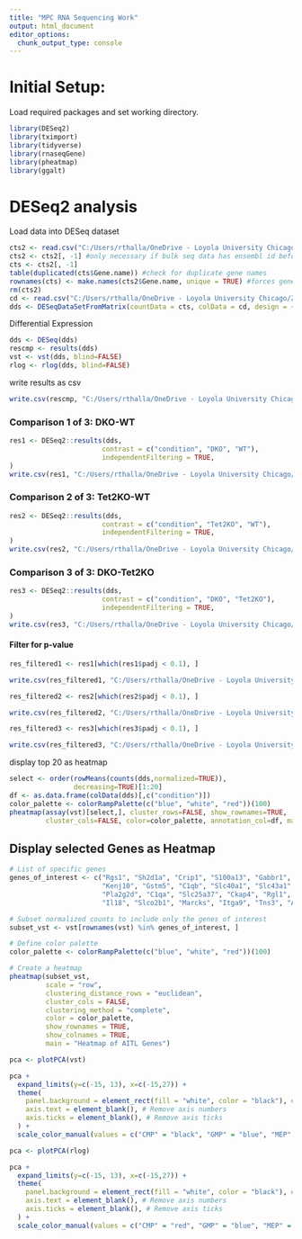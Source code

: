 ```yaml
---
title: "MPC RNA Sequencing Work"
output: html_document
editor_options: 
  chunk_output_type: console
---
```


# Initial Setup:

Load required packages and set working directory.

```r
library(DESeq2)
library(tximport)
library(tidyverse)
library(rnaseqGene)
library(pheatmap)
library(ggalt)
```

# DESeq2 analysis
Load data into DESeq dataset

```r
cts2 <- read.csv("C:/Users/rthalla/OneDrive - Loyola University Chicago/Zhang Lab/Ryan MPC/MPC BUlk RNA Seq/MPC_Counts_Corrected.csv") #file path to Counts csv document
cts2 <- cts2[, -1] #only necessary if bulk seq data has ensembl id before gene names
cts <- cts2[, -1]
table(duplicated(cts$Gene.name)) #check for duplicate gene names
rownames(cts) <- make.names(cts2$Gene.name, unique = TRUE) #forces gene names to become unique
rm(cts2)
cd <- read.csv("C:/Users/rthalla/OneDrive - Loyola University Chicago/Zhang Lab/Ryan MPC/MPC Bulk RNA Seq/coldata.csv") #make coldata file with sample names in one column and then condition in second column
dds <- DESeqDataSetFromMatrix(countData = cts, colData = cd, design = ~ condition)
```

Differential Expression

```r
dds <- DESeq(dds)
rescmp <- results(dds) 
vst <- vst(dds, blind=FALSE)
rlog <- rlog(dds, blind=FALSE)
```

write results as csv

```r
write.csv(rescmp, "C:/Users/rthalla/OneDrive - Loyola University Chicago/Zhang Lab/Ryan MPC/MPC BUlk RNA Seq/completeresults.csv")
```

### Comparison 1 of 3: DKO-WT

```r
res1 <- DESeq2::results(dds, 
                       contrast = c("condition", "DKO", "WT"),
                       independentFiltering = TRUE,
)
write.csv(res1, "C:/Users/rthalla/OneDrive - Loyola University Chicago/Zhang Lab/Ryan MPC/MPC BUlk RNA Seq/dko_wt.csv")
```

### Comparison 2 of 3: Tet2KO-WT

```r
res2 <- DESeq2::results(dds, 
                       contrast = c("condition", "Tet2KO", "WT"),
                       independentFiltering = TRUE,
)
write.csv(res2, "C:/Users/rthalla/OneDrive - Loyola University Chicago/Zhang Lab/Ryan MPC/MPC BUlk RNA Seq/tet2_wt.csv")
```

### Comparison 3 of 3: DKO-Tet2KO

```r
res3 <- DESeq2::results(dds, 
                       contrast = c("condition", "DKO", "Tet2KO"),
                       independentFiltering = TRUE,
)
write.csv(res3, "C:/Users/rthalla/OneDrive - Loyola University Chicago/Zhang Lab/Ryan MPC/MPC BUlk RNA Seq/dko_tet2ko.csv")
```

#### Filter for p-value

```r
res_filtered1 <- res1[which(res1$padj < 0.1), ]

write.csv(res_filtered1, "C:/Users/rthalla/OneDrive - Loyola University Chicago/Zhang Lab/Ryan MPC/MPC BUlk RNA Seq/dko_wt_filter.csv")

res_filtered2 <- res2[which(res2$padj < 0.1), ]

write.csv(res_filtered2, "C:/Users/rthalla/OneDrive - Loyola University Chicago/Zhang Lab/Ryan MPC/MPC BUlk RNA Seq/tet2_wt_filter.csv")

res_filtered3 <- res3[which(res3$padj < 0.1), ]

write.csv(res_filtered3, "C:/Users/rthalla/OneDrive - Loyola University Chicago/Zhang Lab/Ryan MPC/MPC BUlk RNA Seq/dko_tet2ko_filter.csv")
```

display top 20 as heatmap

```r
select <- order(rowMeans(counts(dds,normalized=TRUE)),
                decreasing=TRUE)[1:20]
df <- as.data.frame(colData(dds)[,c("condition")])
color_palette <- colorRampPalette(c("blue", "white", "red"))(100)
pheatmap(assay(vst)[select,], cluster_rows=FALSE, show_rownames=TRUE,
         cluster_cols=FALSE, color=color_palette, annotation_col=df, main="Top 50 Heatmap")
```

## Display selected Genes as Heatmap

```r
# List of specific genes
genes_of_interest <- c("Rgs1", "Sh2d1a", "Crip1", "S100a13", "Gabbr1", "Dtnb", "Rsad2", "Cxcl9", 
                       "Kenj10", "Gstm5", "C1qb", "Slc40a1", "Slc43a1", "C1qc", "Veam1", "Marchf1", 
                       "Pla2g2d", "C1qa", "Slc25a37", "Ckap4", "Rgl1", "Mafb", "Pou2af1", "Ighm", 
                       "Il18", "Slco2b1", "Marcks", "Itga9", "Tns3", "Abcc3", "Wdfy3", "Arhgap23", "Bcl6", "Cxcr5")

# Subset normalized counts to include only the genes of interest
subset_vst <- vst[rownames(vst) %in% genes_of_interest, ]

# Define color palette
color_palette <- colorRampPalette(c("blue", "white", "red"))(100)

# Create a heatmap
pheatmap(subset_vst, 
         scale = "row", 
         clustering_distance_rows = "euclidean", 
         cluster_cols = FALSE, 
         clustering_method = "complete", 
         color = color_palette,
         show_rownames = TRUE, 
         show_colnames = TRUE,
         main = "Heatmap of AITL Genes")
```

```r
pca <- plotPCA(vst)

pca +
  expand_limits(y=c(-15, 13), x=c(-15,27)) + 
  theme(
    panel.background = element_rect(fill = "white", color = "black"), # White background
    axis.text = element_blank(), # Remove axis numbers
    axis.ticks = element_blank(), # Remove axis ticks
  ) + 
  scale_color_manual(values = c("CMP" = "black", "GMP" = "blue", "MEP" = "red", "PG" = "green", "PM" = "purple"))
```


```r
pca <- plotPCA(rlog)

pca +
  expand_limits(y=c(-15, 13), x=c(-15,27)) + 
  theme(
    panel.background = element_rect(fill = "white", color = "black"), # White background
    axis.text = element_blank(), # Remove axis numbers
    axis.ticks = element_blank(), # Remove axis ticks
  ) + 
  scale_color_manual(values = c("CMP" = "red", "GMP" = "blue", "MEP" = "black", "PG" = "green", "PM" = "purple"))
```



